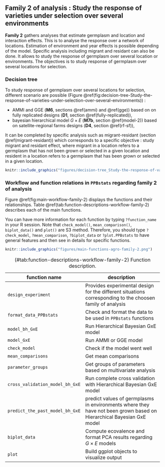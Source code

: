 ## Family 2 of analysis : Study the response of varieties under selection over several environments {#family-2}

**Family 2** gathers analyses that estimate germplasm and location and interaction effects. 
This is to analyse the response over a network of locations. 
Estimation of environment and year effects is possible depending of the model. 
Specific analysis including migrant and residant can also be done.
It allows to study the response of germplasm over several location or environments.
The objectives is to study response of germplasm over several locations for selection.

### Decision tree

To study response of germplasm over several locations for selection, different scenario are possible (Figure \@ref(fig:decision-tree-Study-the-response-of-varieties-under-selection-over-several-environments)) :

- AMMI and GGE (**M6**, sections \@ref(ammi) and \@ref(gge)) based on on fully replicated designs (**D1**, section \@ref(fully-replicated)),
- bayesian hierarchical model $G \times E$ (**M7b**, section \@ref(model-2)) based on satellite-regional farms designs (**D4**, section \@ref(rf-sf)),

It can be completed by specific analysis such as migrant-residant (section \@ref(migrant-residant)) which corresponds to a specific objective : study migrant and residant effect, where migrant in a location refers to a germplasm that has not been grown or selected in a given location and resident in a location refers to a germplasm that has been grown or selected in a given location.

```r
knitr::include_graphics("figures/decision-tree_Study-the-response-of-varieties-under-selection-over-several-environments.png")
```

### Workflow and function relations in `PPBstats` regarding family 2 of analysis

Figure \@ref(fig:main-workflow-family-2) displays the functions and their relationships.
Table \@ref(tab:function-descriptions-workflow-family-2) describes each of the main functions.

You can have more information for each function by typing `?function_name` in your R session.
Note that `check_model()`, `mean_comparison()`, `biplot_data()` and `plot()` are S3 method.
Therefore, you should type `?check_model`, `?mean_comparison`, `?biplot_data` or `?plot.PPBstats` to have general features and then see in details for specific functions.


```r
knitr::include_graphics("figures/main-functions-agro-family-2.png")
```

| function name | description |
| --- | --- |
| `design_experiment` | Provides experimental design for the different situations corresponding to the choosen family of analysis |
| `format_data_PPBstats` | Check and format the data to be used in `PPBstats` functions |
| `model_bh_GxE` | Run Hierarchical Bayesian GxE model |
| `model_GxE` | Run AMMI or GGE model |
| `check_model` |  Check if the model went well |
| `mean_comparisons` |  Get mean comparisons |
| `parameter_groups` | Get groups of parameters based on multivariate analysis |
| `cross_validation_model_bh_GxE` | Run complete cross validation with Hierarchical Bayesian GxE model |
| `predict_the_past_model_bh_GxE` | predict values of germplasms in environments where they have not been grown based on Hierarchical Bayesian GxE model |
| `biplot_data` | Compute ecovalence and format PCA results regarding $G \times E$ models |
| `plot` | Build ggplot objects to visualize output |
Table: (\#tab:function-descriptions-workflow-family-2) Function description.

